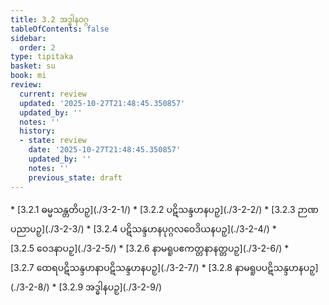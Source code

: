 ```yaml
---
title: 3.2 အဒ္ဓါနဝဂ္ဂ
tableOfContents: false
sidebar:
  order: 2
type: tipitaka
basket: su
book: mi
review:
  current: review
  updated: '2025-10-27T21:48:45.350857'
  updated_by: ''
  notes: ''
  history:
  - state: review
    date: '2025-10-27T21:48:45.350857'
    updated_by: ''
    notes: ''
    previous_state: draft
---
```



<ReviewStatus review={frontmatter.review} showDetails={true} />

<HypothesisAnnotation frontmatter={frontmatter} />

<DynamicBreadcrumb />



<TableOfContents book="mi" section="3.2">
* [3.2.1 ဓမ္မသန္တတိပဉှ](./3-2-1/)
* [3.2.2 ပဋိသန္ဒဟနပဉှ](./3-2-2/)
* [3.2.3 ဉာဏပညာပဉှ](./3-2-3/)
* [3.2.4 ပဋိသန္ဒဟနပုဂ္ဂလဝေဒိယနပဉှ](./3-2-4/)
* [3.2.5 ဝေဒနာပဉှ](./3-2-5/)
* [3.2.6 နာမရူပဧကတ္တနာနတ္တပဉှ](./3-2-6/)
* [3.2.7 ထေရပဋိသန္ဒဟနာပဋိသန္ဒဟနပဉှ](./3-2-7/)
* [3.2.8 နာမရူပပဋိသန္ဒဟနပဉှ](./3-2-8/)
* [3.2.9 အဒ္ဓါနပဉှ](./3-2-9/)
</TableOfContents>